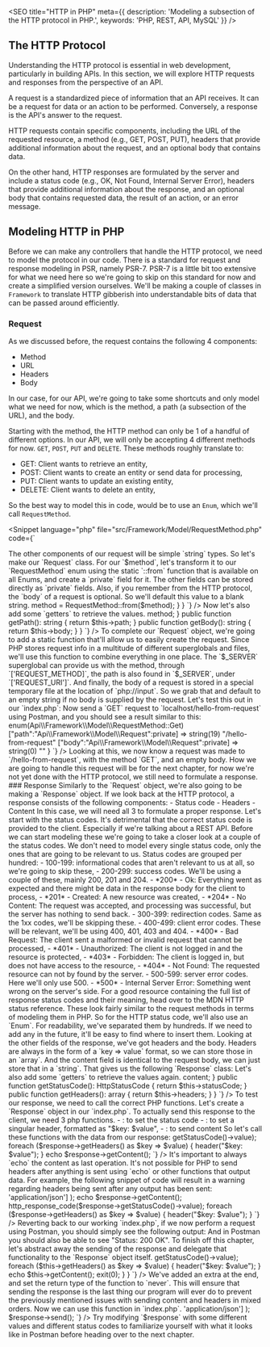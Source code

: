 
<SEO
  title="HTTP in PHP"
  meta={{
    description: 'Modeling a subsection of the HTTP protocol in PHP.',
    keywords: 'PHP, REST, API, MySQL'
  }}
/>

## The HTTP Protocol

Understanding the HTTP protocol is essential in web development, particularly in building APIs.
In this section, we will explore HTTP requests and responses from the perspective of an API.

A request is a standardized piece of information that an API receives. It can be a request for data or an action to be performed.
Conversely, a response is the API's answer to the request.

HTTP requests contain specific components, including the URL of the requested resource,
a method (e.g., GET, POST, PUT), headers that provide additional information about the request,
and an optional body that contains data.

On the other hand, HTTP responses are formulated by the server and include a status code (e.g., OK, Not Found, Internal Server Error),
headers that provide additional information about the response,
and an optional body that contains requested data, the result of an action, or an error message.

## Modeling HTTP in PHP

Before we can make any controllers that handle the HTTP protocol, we need to model the protocol in our code.
There is a standard for request and response modeling in PSR, namely PSR-7. PSR-7 is a little bit too extensive for what we need here so we're going to
skip on this standard for now and create a simplified version ourselves.
We'll be making a couple of classes in `Framework` to translate HTTP gibberish into understandable bits of data that can be passed around efficiently.

### Request

As we discussed before, the request contains the following 4 components:
- Method
- URL
- Headers
- Body

In our case, for our API, we're going to take some shortcuts and only model what we need for now, which is the method, a path (a subsection of the URL), and the body.

Starting with the method, the HTTP method can only be 1 of a handful of <Link href="https://developer.mozilla.org/en-US/docs/Web/HTTP/Methods">different options</Link>.
In our API, we will only be accepting 4 different methods for now. `GET`, `POST`, `PUT` and `DELETE`. These methods roughly translate to:

- GET: Client wants to retrieve an entity,
- POST: Client wants to create an entity or send data for processing,
- PUT: Client wants to update an existing entity,
- DELETE: Client wants to delete an entity,

So the best way to model this in code, would be to use an `Enum`, which we'll call `RequestMethod`.

<Snippet language="php" file="src/Framework/Model/RequestMethod.php" code={`
<?php

namespace Api\\Framework\\Model;

enum RequestMethod: string
{
    case Get = 'GET';
    case Post = 'POST';
    case Put = 'PUT';
    case Delete = 'DELETE';
    case Options = 'OPTIONS';
}
`} />

The other components of our request will be simple `string` types. So let's make our `Request` class.

<Snippet language="php" file="src/Framework/Model/Request.php" code={`
<?php

namespace Api\\Framework\\Model;

class Request
{
    public function __construct(
        string $method,
        string $path,
        string $body,
    ) {
    }
}
`} />

For our `$method`, let's transform it to our `RequestMethod` enum using the static `::from` function that is available on all Enums,
and create a `private` field for it. The other fields can be stored directly as `private` fields.
Also, if you remember from the HTTP protocol, the `body` of a request is optional. So we'll default this value to a blank string.

<Snippet language="php" file="src/Framework/Model/Request.php" code={`
<?php

namespace Api\\Framework\\Model;

class Request
{
    private RequestMethod $method;

    public function __construct(
        string $method,
        private string $path,
        private string $body = '',
    ) {
        $this->method = RequestMethod::from($method);
    }
}
`} />

Now let's also add some `getters` to retrieve the values.

<Snippet language="php" file="src/Framework/Model/Request.php" code={`
class Request
{
    // ...

    public function getMethod(): RequestMethod
    {
        return $this->method;
    }

    public function getPath(): string
    {
        return $this->path;
    }

    public function getBody(): string
    {
        return $this->body;
    }
}
`} />

To complete our `Request` object, we're going to add a static function that'll allow us to easily create the request.
Since PHP stores request info in a multitude of different <Link href="https://www.php.net/manual/en/language.variables.superglobals.php">superglobals</Link>
and files, we'll use this function to combine everything in one place.

<Snippet language="php" file="src/Framework/Model/Request.php" code={`
class Request
{
    // ...

    public static function createFromGlobals(): self
    {
        return new self(
            $_SERVER['REQUEST_METHOD'],
            $_SERVER['REQUEST_URI'],
            file_get_contents('php://input') ?: ''
        );
    }
}
`} />

The `$_SERVER` superglobal can provide us with the method, through `['REQUEST_METHOD]`, the path is also found in `$_SERVER`, under `['REQUEST_URI']`.
And finally, the body of a request is stored in a special temporary file at the location of `php://input`. So we grab that and default to an empty string
if no body is supplied by the request.

Let's test this out in our `index.php`:

<Snippet language="php" file="src/index.php" code={`
<?php
require_once 'config.php';
require_once 'autoload.php';

use Api\\Framework\\Model\\Request;

$request = Request::createFromGlobals();
var_dump($request);
`} />

Now send a `GET` request to `localhost/hello-from-request` using Postman, and you should see a result similar to this:
<Snippet language="txt" code={`
object(Api\\Framework\\Model\\Request)#3 (4) {
  ["method":"Api\\Framework\\Model\\Request":private] => enum(Api\\Framework\\Model\\RequestMethod::Get)
  ["path":"Api\\Framework\\Model\\Request":private] => string(19) "/hello-from-request"
  ["body":"Api\\Framework\\Model\\Request":private] => string(0) ""
}
`} />

Looking at this, we now know a request was made to `/hello-from-request`, with the method `GET`, and an empty body.
How we are going to handle this request will be for the next chapter, for now we're not yet done with the HTTP protocol, we still need to formulate a response.

### Response

Similarly to the `Request` object, we're also going to be making a `Response` object. If we look back at the HTTP protocol, a response consists of the following components:

- Status code
- Headers
- Content

In this case, we will need all 3 to formulate a proper response.

Let's start with the status codes.
It's detrimental that the correct status code is provided to the client. Especially if we're talking about a REST API.

Before we can start modeling these we're going to take a closer look at a couple of the status codes. We don't need to model
every single status code, only the ones that are going to be relevant to us.

Status codes are grouped per hundred:
- 100-199: informational codes that aren't relevant to us at all, so we're going to skip these,
- 200-299: success codes. We'll be using a couple of these, mainly 200, 201 and 204.
- *200* - Ok: Everything went as expected and there might be data in the response body for the client to process,
- *201* - Created: A new resource was created,
- *204* - No Content: The request was accepted, and processing was successful, but the server has nothing to send back.
- 300-399: redirection codes. Same as the 1xx codes, we'll be skipping these.
- 400-499: client error codes. These will be relevant, we'll be using 400, 401, 403 and 404.
- *400* - Bad Request: The client sent a malformed or invalid request that cannot be processed,
- *401* - Unauthorized: The client is not logged in and the resource is protected,
- *403* - Forbidden: The client is logged in, but does not have access to the resource,
- *404* - Not Found: The requested resource can not by found by the server.
- 500-599: server error codes. Here we'll only use 500.
- *500* - Internal Server Error: Something went wrong on the server's side.

For a good resource containing the full list of response status codes and their meaning, head over to the <Link href="https://developer.mozilla.org/en-US/docs/Web/HTTP/Status">MDN HTTP status</Link> reference.

These look fairly similar to the request methods in terms of modeling them in PHP. So for the HTTP status code, we'll also use an `Enum`.

<Snippet language="php" file="src/Framework/Model/HttpStatusCode.php" code={`
<?php

namespace Api\\Framework\\Model;

enum HttpStatusCode: int
{
    // 2xx
    case Ok = 200;
    case Created = 201;
    case NoContent = 204;

    // 4xx
    case BadRequest = 400;
    case Unauthorized = 401;
    case Forbidden = 403;
    case NotFound = 404;

    // 5xx
    case InternalServerError = 500;
}
`} />

For readability, we've separated them by hundreds. If we need to add any in the future, it'll be easy to find where to insert them.

Looking at the other fields of the response, we've got headers and the body. Headers are always in the form of a `key => value` format, so we can store those
in an `array`. And the content field is identical to the request body, we can just store that in a `string`.

That gives us the following `Response` class:

<Snippet language="php" file="src/Framework/Model/Response.php" code={`
<?php

namespace Api\\Framework\\Model;

class Response
{
    public function __construct(
        private string $content,
        private HttpStatusCode $statusCode,
        private array $headers = [],
    ) {
    }
}
`} />

Let's also add some `getters` to retrieve the values again.
<Snippet language="php" file="src/Framework/Model/Response.php" code={`
class Response
{
    // ...

    public function getContent(): string
    {
        return $this->content;
    }

    public function getStatusCode(): HttpStatusCode
    {
        return $this->statusCode;
    }

    public function getHeaders(): array
    {
        return $this->headers;
    }
}
`} />

To test our response, we need to call the correct PHP functions. Let's create a `Response` object in our `index.php`.

<Snippet language="php" file="src/index.php" code={`
<?php
require_once 'config.php';
require_once 'autoload.php';

use Api\\Framework\\Model\\HttpStatusCode;
use Api\\Framework\\Model\\Response;

$response = new Response(
    'Hello from my PHP response object',
    HttpStatusCode::Ok
);
`} />

To actually send this response to the client, we need 3 php functions.
- <PHPNet fn="http_response_code" />: to set the status code
- <PHPNet fn="header" />: to set a singular header, formatted as "$key: $value",
- <PHPNet fn="echo" />: to send content

So let's call these functions with the data from our response:

<Snippet language="php" file="src/index.php" code={`
<?php
require_once 'config.php';
require_once 'autoload.php';

use Api\\Framework\\Model\\HttpStatusCode;
use Api\\Framework\\Model\\Response;

$response = new Response(
    'Hello from my PHP response object',
    HttpStatusCode::Ok
);

http_response_code($response->getStatusCode()->value);
foreach ($response->getHeaders() as $key => $value) {
    header("$key: $value");
}
echo $response->getContent();
`} />

It's important to always `echo` the content as last operation. It's not possible for PHP to send headers after anything is sent using `echo` or other functions
that output data. For example, the following snippet of code will result in a warning regarding headers being sent after any output has been sent:

<Snippet language="php" file="src/index.php" code={`
<?php
// ...

$response = new Response(
    'Hello from my PHP response object',
    HttpStatusCode::Ok,
    ['Content-Type' => 'application/json']
);

echo $response->getContent();
http_response_code($response->getStatusCode()->value);
foreach ($response->getHeaders() as $key => $value) {
    header("$key: $value");
}
`} />

Reverting back to our working `index.php`, if we now perform a request using Postman, you should simply see the following output:

<Snippet language="txt" code={`
Hello from my PHP response object
`} />

And in Postman you should also be able to see "Status: 200 OK".

To finish off this chapter, let's abstract away the sending of the response and delegate that functionality
to the `Response` object itself.

<Snippet language="php" file="src/Framework/Model/Response.php" code={`
class Response
{
    // ...

    public function send(): never
    {
        http_response_code($this->getStatusCode()->value);
        foreach ($this->getHeaders() as $key => $value) {
            header("$key: $value");
        }
        echo $this->getContent();
        exit(0);
    }
}
`} />

We've added an extra <PHPNet fn="exit" /> at the end, and set the return type of the function to `never`.
This will ensure that sending the response is the last thing our program will ever do to prevent
the previously mentioned issues with sending content and headers in mixed orders.

Now we can use this function in `index.php`.

<Snippet language="php" file="src/index.php" code={`
<?php
// ...

$response = new Response(
    'Hello from my PHP response object',
    HttpStatusCode::Ok,
    ['Content-Type' => 'application/json']
);
$response->send();
`} />

Try modifying `$response` with some different values and different status codes to familiarize yourself
with what it looks like in Postman before heading over to the next chapter.

<ChapterNavigator prev="/courses/php-rest-api/05-repositories" next="/courses/php-rest-api/07-controllers" />
